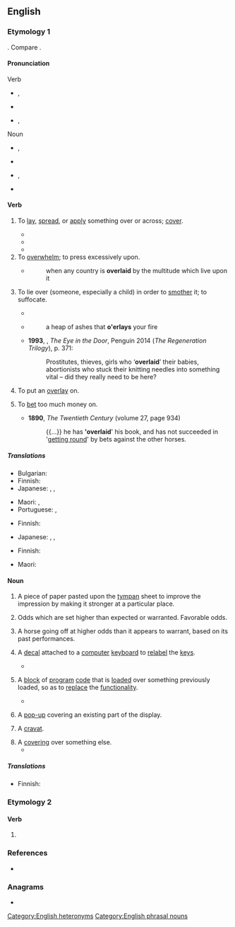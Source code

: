 ==English==
{{wikipedia}}

===Etymology 1===
{{prefix|en|over|lay}}. Compare {{m|en|overlie}}.

====Pronunciation====
; Verb
* {{a|RP}} {{enPR|ō'və-lāʹ}}, {{IPA|en|/ˌəʊ.vəˈleɪ/}}
* {{audio|en|LL-Q1860 (eng)-Vealhurl-overlay (verb).wav |Audio (UK)}}
* {{a|GenAm}} {{enPR|ō'vər-lāʹ}}, {{IPA|en|/ˌoʊvɚˈleɪ/}}
; Noun
* {{a|RP}} {{enPR|ōʹvə-lā'}}, {{IPA|en|/ˈəʊ.vəˌleɪ/}}
* {{audio|en|LL-Q1860 (eng)-Vealhurl-overlay (noun).wav |Audio (UK)}}
* {{a|GenAm}} {{enPR|ōʹvər-lā'}}, {{IPA|en|/ˈoʊvɚˌleɪ/}}
* {{rhymes|en|eɪ|s=3}}

====Verb====
{{en-verb|overlays|overlaying|overlaid|past2=overlayed}}

# {{lb|en|transitive}} To [[lay]], [[spread]], or [[apply]] something over or across; [[cover]].
#* {{RQ:Spenser Faerie Queene|I|VII|stanza=34|page=99|passage=For ſo exceeding ſhone his gliſtring ray,<br>That ''Phœbus'' golden face it did attaint,<br>As when a cloud his beames doth '''ouer-lay'''}}
#* {{RQ:Milton Paradise Lost|X|lines=1140–1141|url=https://books.google.com/books?id=F08CAAAAQAAJ&pg=PP362|passage=By his preſcript a Sanctuary is fram'd<br>Of Cedar, '''overlaid''' with Gold,}}
#* {{quote-journal|en|year=1943|month=March and April|title=A British Avalanche Shelter|journal=Railway Magazine|page=80|text=The hillside at this point is composed of shaly rock '''overlaid''' with a peaty loam which carries a growth of heather, and its unstable condition has resulted in two landslides in the course of the railway's history.}}
# To [[overwhelm]]; to press excessively upon.
#* {{RQ:Raleigh War}}
#*: when any country is '''overlaid''' by the multitude which live upon it
# {{lb|en|transitive|now|_|rare|archaic}} To lie over (someone, especially a child) in order to [[smother]] it; to suffocate. {{defdate|from 14th c.}}
#* {{RQ:King James Version|1 Kings|3|19|text=And this womans childe died in the night: because she '''ouerlaid''' it.}}
#* {{RQ:Dryden Cleomenes}}
#*: a heap of ashes that '''o'erlays''' your fire
#* '''1993''', {{w|Pat Barker}}, ''The Eye in the Door'', Penguin 2014 (''The Regeneration Trilogy''), p. 371:
#*: Prostitutes, thieves, girls who ‘'''overlaid'''’ their babies, abortionists who stuck their knitting needles into something vital – did they really need to be here?
# {{lb|en|transitive|printing}} To put an [[overlay#Noun|overlay]] on.
# {{lb|en|transitive|gambling}} To [[bet]] too much money on.
#* '''1890''', ''The Twentieth Century'' (volume 27, page 934)
#*: {{...}} he has ''''overlaid'''' his book, and has not succeeded in '[[get round|getting round]]' by bets against the other horses.

=====Translations=====
{{trans-top|to lay, or [[spread]], something over or across; to [[cover]]}}
* Bulgarian: {{t+|bg|покривам}}
* Finnish: {{t+|fi|päällystää}}
* Japanese: {{t+|ja|乗せる|tr=[[のせる]], noseru}}, {{t+|ja|被せる|tr=[[かぶせる]], kabuseru}}, {{t+|ja|覆う|tr=[[おおう]], ōu}}
{{trans-mid}}
* Maori: {{t|mi|paparua}}, {{t|mi|whakakikorua}}
* Portuguese: {{t+|pt|revestir}}, {{t+|pt|aplicar}}
{{trans-bottom}}

{{trans-see|overwhelm}}

{{trans-top|to smother with a close covering, or by lying upon}}
* Finnish: {{t+|fi|tukahduttaa}}
{{trans-mid}}
* Japanese: {{t+|ja|乗せる|tr=[[のせる]], noseru}}, {{t+|ja|被せる|tr=[[かぶせる]], kabuseru}}, {{t+|ja|覆う|tr=[[おおう]], ōu}}
{{trans-bottom}}

{{trans-top|to put an overlay on}}
* Finnish: {{t+|fi|peittää}}
{{trans-mid}}
* Maori: {{t|mi|whakakikorua}}
{{trans-bottom}}

====Noun====
{{en-noun}}

# {{lb|en|printing}} A piece of paper pasted upon the [[tympan]] sheet to improve the impression by making it stronger at a particular place.
# {{lb|en|betting}} Odds which are set higher than expected or warranted. Favorable odds.
# {{lb|en|horse racing}} A horse going off at higher odds than it appears to warrant, based on its past performances.
# A [[decal]] attached to a [[computer]] [[keyboard]] to [[relabel]] the [[key]]s.
#: {{syn|en|keystrip}}
#* {{quote-book|en|year=1994|author=Roger Frost|title=The IT in Secondary Science Book|page=56|passage=The keyboard '''overlay''' can be a memory jogger and a great help with spelling. In this way the keyboard makes word processing more accessible to younger as well as special needs children.}}
# {{lb|en|programming}} A [[block]] of [[program]] [[code]] that is [[load]]ed over something previously loaded, so as to [[replace]] the [[functionality]].
#* {{quote-book|en|year=1986|author=Noel M. Morris|title=Computer Graphics and CAD Fundamentals: BBC Micro Version|passage=This concept can be extended further by allowing a primary '''overlay''' to call a secondary overlay, and so on. However, we will limit ourselves here to the use of primary overlays. Before proceeding further, you need to understand the memory map of the computer, which is a diagram showing the use to which the memory of the computer is put.}}
# {{lb|en|internet}} A [[pop-up]] covering an existing part of the display.
# {{lb|en|Scotland}} A [[cravat]].
# A [[covering]] over something else.
#* {{quote-journal|en|year=1943|month=March and April|title=A British Avalanche Shelter|journal=Railway Magazine|page=80|text=The first, on January 1, 1883, was attributed to the '''overlay''' becoming surcharged with water, due to insufficient drainage, and causing a slip.}}

=====Translations=====
{{trans-top|printing: piece of paper}}
* Finnish: {{t|fi|peitepaperi}}
{{trans-mid}}
{{trans-bottom}}

{{trans-top|betting: odds which are higher than expected}}
{{trans-mid}}
{{trans-bottom}}

{{trans-top|horse racing}}
{{trans-mid}}
{{trans-bottom}}

===Etymology 2===

====Verb====
{{head|en|verb form}}

# {{en-simple past of|overlie}}

===References===
* {{R:Lexico}}

===Anagrams===
* {{anagrams|en|a=aelorvy|lay over|layover}}

[[Category:English heteronyms]]
[[Category:English phrasal nouns]]